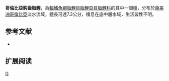 {{Speciesbox 
| genus = Creagrutus
| species = guanes
| status = NE
| status_system = IUCN3.1
| authority =  [[Torres-Mejia|Torres-Mejia]] & [[Vari|Vari]], 2005
| synonyms = 
}}
'''哥倫比亞鈎齒脂鯉'''，為[[輻鰭魚綱|輻鰭魚綱]][[脂鯉目|脂鯉目]][[脂鯉亞目|脂鯉亞目]][[脂鯉科|脂鯉科]]的其中一個[[種|種]]，分布於[[南美洲|南美洲]][[哥倫比亞|哥倫比亞]]淡水流域，體長可達7.3公分，棲息在底中層水域，生活習性不明。

==参考文献==
{{refbegin}}
*{{FishBase_species|genus=Creagrutus|species=guanes|year=2014|month=1}}
{{refend}}

== 扩展阅读 ==
{{refbegin}}
{{wikispecies-inline|Creagrutus guanes|哥倫比亞鈎齒脂鯉}}
{{refend}}
{{Taxonbar|from=Q6417514}}

[[Category:鈎齒脂鯉屬|G]]


{{魚類小作品}}